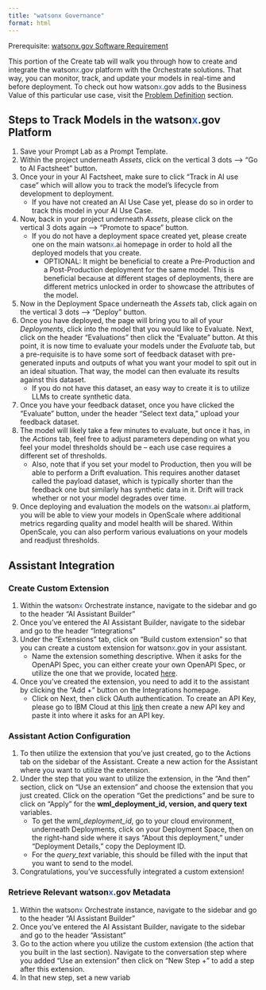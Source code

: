 ```yaml
---
title: "watsonx Governance"
format: html
---
```


::: {.callout-warning}
Prerequisite: [watsonx.gov Software Requirement](../solution_overview/environment.html#watsonx-discovery)
:::

This portion of the Create tab will walk you through how to create and integrate the watson<span style="color:#2c62f5;">x</span>.gov platform with the Orchestrate solutions. That way, you can monitor, track, and update your models in real-time and before deployment. To check out how watson<span style="color:#2c62f5;">x</span>.gov adds to the Business Value of this particular use case, visit the [Problem Definition](/) section.

## Steps to Track Models in the watson<span style="color:#2c62f5;">x</span>.gov Platform

1. Save your Prompt Lab as a Prompt Template.
2. Within the project underneath _Assets_, click on the vertical 3 dots --> "Go to AI Factsheet" button.
3. Once your in your AI Factsheet, make sure to click "Track in AI use case" which will allow you to track the model's lifecycle from development to deployment.
   - If you have not created an AI Use Case yet, please do so in order to track this model in your AI Use Case.
4. Now, back in your project underneath _Assets_, please click on the vertical 3 dots again --> "Promote to space" button.
   - If you do not have a deployment space created yet, please create one on the main watson<span style="color:#2c62f5;">x</span>.ai homepage in order to hold all the deployed models that you create.
     - OPTIONAL: It might be beneficial to create a Pre-Production and a Post-Production deployment for the same model. This is beneficial because at different stages of deployments, there are different metrics unlocked in order to showcase the attributes of the model.
5. Now in the Deployment Space underneath the _Assets_ tab, click again on the vertical 3 dots --> "Deploy" button.
6. Once you have deployed, the page will bring you to all of your _Deployments_, click into the model that you would like to Evaluate. Next, click on the header "Evaluations" then click the "Evaluate" button. At this point, it is now time to evaluate your models under the _Evaluate_ tab, but a pre-requisite is to have some sort of feedback dataset with pre-generated inputs and outputs of what you want your model to spit out in an ideal situation. That way, the model can then evaluate its results against this dataset.
   - If you do not have this dataset, an easy way to create it is to utilize LLMs to create synthetic data.
7. Once you have your feedback dataset, once you have clicked the "Evaluate" button, under the header "Select text data," upload your feedback dataset.
8. The model will likely take a few minutes to evaluate, but once it has, in the _Actions_ tab, feel free to adjust parameters depending on what you feel your model thresholds should be -- each use case requires a different set of thresholds.
   - Also, note that if you set your model to Production, then you will be able to perform a Drift evaluation. This requires another dataset called the payload dataset, which is typically shorter than the feedback one but similarly has synthetic data in it. Drift will track whether or not your model degrades over time.
9. Once deploying and evaluation the models on the watson<span style="color:#2c62f5;">x</span>.ai platform, you will be able to view your models in OpenScale where additional metrics regarding quality and model health will be shared. Within OpenScale, you can also perform various evaluations on your models and readjust thresholds.

## Assistant Integration

### Create Custom Extension

1. Within the watson<span style="color:#2c62f5;">x</span> Orchestrate instance, navigate to the sidebar and go to the header "AI Assistant Builder"
2. Once you've entered the AI Assistant Builder, navigate to the sidebar and go to the header "Integrations"
3. Under the "Extensions" tab, click on "Build custom extension" so that you can create a custom extension for watson<span style="color:#2c62f5;">x</span>.gov in your assistant.
   - Name the extension something descriptive. When it asks for the OpenAPI Spec, you can either create your own OpenAPI Spec, or utilize the one that we provide, located [here](https://github.com/ibm-client-engineering/unified-virtual-assistant/blob/main/assets/OpenAPI_Specs/watsonx_governance/governance_openapi_spec.json){target="_blank"}.
4. Once you've created the extension, you need to add it to the assistant by clicking the "Add +" button on the Integrations homepage.
   - Click on Next, then click OAuth authentication. To create an API Key, please go to IBM Cloud at this [link](https://cloud.ibm.com/iam/apikeys){target="_blank"} then create a new API key and paste it into where it asks for an API key.

### Assistant Action Configuration

1. To then utilize the extension that you've just created, go to the Actions tab on the sidebar of the Assistant. Create a new action for the Assistant where you want to utilize the extension.
2. Under the step that you want to utilize the extension, in the "And then" section, click on "Use an extension" and choose the extension that you just created. Click on the operation "Get the predictions" and be sure to click on "Apply" for the **wml_deployment_id, version, and query text** variables.
   - To get the _wml_deployment_id_, go to your cloud environment, underneath Deployments, click on your Deployment Space, then on the right-hand side where it says "About this deployment," under "Deployment Details," copy the Deployment ID.
   - For the _query_text_ variable, this should be filled with the input that you want to send to the model.
3. Congratulations, you've successfully integrated a custom extension!

### Retrieve Relevant watson<span style="color:#2c62f5;">x</span>.gov Metadata

1. Within the watson<span style="color:#2c62f5;">x</span> Orchestrate instance, navigate to the sidebar and go to the header "AI Assistant Builder"
2. Once you've entered the AI Assistant Builder, navigate to the sidebar and go to the header "Assistant"
3. Go to the action where you utilize the custom extension (the action that you built in the last section). Navigate to the conversation step where you added "Use an extension" then click on "New Step +" to add a step after this extension.
4. In that new step, set a new variab